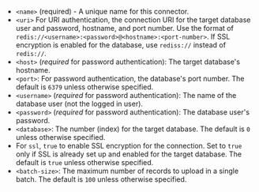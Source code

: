 - `<name>` (required) - A unique name for this connector.
- `<uri>` For URI authentication, the connection URI for the target database user and password, hostname, and port number. Use the format of `redis://<username>:<password>@<hostname>:<port-number>`. If SSL encryption is enabled for the database, use `rediss://` instead of `redis://`.
- `<host>` (_required_ for password authentication): The target database's hostname.
- `<port>`: For password authentication, the database's port number. The default is `6379` unless otherwise specified.
- `<username>` (_required_ for password authentication): The name of the database user (not the logged in user).
- `<password>` (_required_ for password authentication): The database user's password.
- `<database>`: The number (index) for the target database. The default is `0` unless otherwise specified.
- For `ssl`, `true` to enable SSL encryption for the connection. Set to `true` only if SSL is already set up and enabled for the target database. The default is `true` unless otherwise specified.
- `<batch-size>`: The maximum number of records to upload in a single batch. The default is `100` unless otherwise specified.